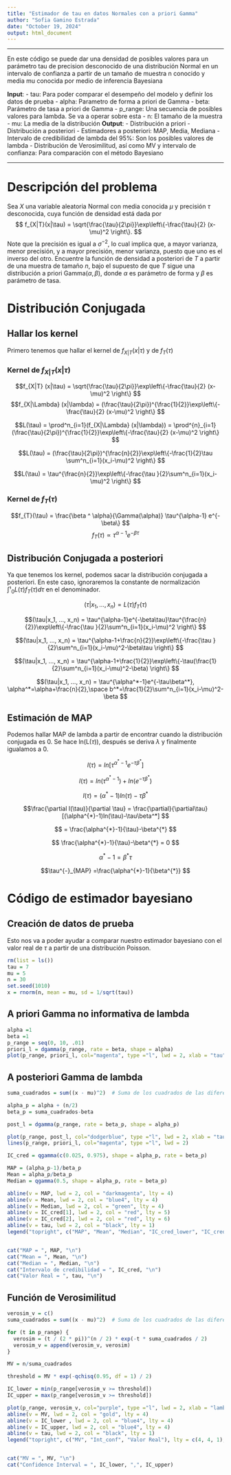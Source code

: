 ```yaml
---
title: "Estimador de tau en datos Normales con a priori Gamma"
author: "Sofia Gamino Estrada"
date: "October 19, 2024"
output: html_document
---
```

---

En este código se puede dar una densidad de posibles valores para un parámetro tau de precision desconocido de una distribución Normal en un intervalo de confianza a partir de un tamaño de muestra n conocido y media mu conocida por medio de inferencia Bayesiana

**Input**:
- tau: Para poder comparar el desempeño del modelo y definir los datos de prueba 
- alpha: Parametro de forma a priori de Gamma
- beta: Parámetro de tasa a priori de Gamma
- p_range: Una secuencia de posibles valores para lambda. Se va a operar sobre esta
- n: El tamaño de la muestra 
- mu: La media de la distribución 
**Output**: 
- Distribución a priori
- Distribución a posteriori
- Estimadores a posteriori: MAP, Media, Mediana
- Intervalo de credibilidad de lambda del 95%: Son los posibles valores de lambda
- Distribución de Verosimilitud, así como MV y intervalo de confianza: Para comparación con el método Bayesiano

---

# Descripción del problema
Sea $X$ una variable aleatoria Normal con media conocida $\mu$ y precisión $\tau$ desconocida, cuya función de densidad está dada por
$$ f_{X|T}(x|\tau) = \sqrt{\frac{\tau}{2\pi}}\exp\left\{-\frac{\tau}{2} (x-\mu)^2 \right\}.
$$
Note que la precisión es igual a $\sigma^{-2}$, lo cual implica que, a mayor varianza, menor precisión, y a mayor precisión, menor varianza, puesto que uno es el inverso del otro. Encuentre la función de densidad a posteriori de $T$ a partir de una muestra de tamaño $n$, bajo el supuesto de que $T$ sigue una distribución a priori Gamma$(\alpha, \beta)$, donde $\alpha$ es parámetro de forma y $\beta$ es parámetro de tasa.

# Distribución Conjugada

## Hallar los kernel

Primero tenemos que hallar el kernel de $f_{X|T} (x|\tau)$ y de $f_{T}(\tau)$

### Kernel de $f_{X|T} (x|\tau)$

$$f_{X|T} (x|\tau) = 
\sqrt{\frac{\tau}{2\pi}}\exp\left\{-\frac{\tau}{2} (x-\mu)^2 \right\}
$$
$$f_{X|\Lambda} (x|\lambda) =
(\frac{\tau}{2\pi})^{\frac{1}{2}}\exp\left\{-\frac{\tau}{2} (x-\mu)^2 \right\}
$$

$$L(\tau) = \prod^n_{i=1}(f_{X|\Lambda} (x|\lambda)) = 
\prod^{n}_{i=1}(\frac{\tau}{2\pi})^{\frac{1}{2}}\exp\left\{-\frac{\tau}{2} (x-\mu)^2 \right\}
$$

$$L(\tau) = 
(\frac{\tau}{2\pi})^{\frac{n}{2}}\exp\left\{-\frac{1}{2}\tau \sum^n_{i=1}(x_i-\mu)^2 \right\}
$$

$$L(\tau) =
\tau^{\frac{n}{2}}\exp\left\{-\frac{\tau }{2}\sum^n_{i=1}(x_i-\mu)^2 \right\}
$$


### Kernel de $f_{T}(\tau)$

$$f_{T}(\tau) = \frac{\beta ^ \alpha}{\Gamma(\alpha)} \tau^{\alpha-1} e^{-\beta\}
$$
$$f_{T}(\tau) \propto \tau^{\alpha-1}e^{-\beta\tau}
$$

## Distribución Conjugada a posteriori
Ya que tenemos los kernel, podemos sacar la distribución conjugada a posteriori. En este caso, ignoraremos la constante de normalización $\int¹_{0}L(\tau)f_{T}(\tau)d\tau$ en el denominador.

$$(\tau|x_1, ..., x_n) = L(\tau)f_{T}(\tau)
$$

$$(\tau|x_1, ..., x_n) = 
\tau^{\alpha-1}e^{-\beta\tau}\tau^{\frac{n}{2}}\exp\left\{-\frac{\tau }{2}\sum^n_{i=1}(x_i-\mu)^2 \right\}
$$

$$(\tau|x_1, ..., x_n) = \tau^{\alpha-1+\frac{n}{2}}\exp\left\{-\frac{\tau }{2}\sum^n_{i=1}(x_i-\mu)^2-\beta\tau \right\}
$$

$$(\tau|x_1, ..., x_n) = \tau^{\alpha-1+\frac{1}{2}}\exp\left\{-\tau(\frac{1}{2}\sum^n_{i=1}(x_i-\mu)^2-\beta) \right\}
$$

$$(\tau|x_1, ..., x_n) = 
\tau^{\alpha^*-1}e^{-\tau\beta^*}, \alpha^*=\alpha+\frac{n}{2},\space b^*=\frac{1}{2}\sum^n_{i=1}(x_i-\mu)^2-\beta
$$

## Estimación de MAP

Podemos hallar MAP de lambda a partir de encontrar cuando la distribución conjugada es 0. Se hace ln(L($\tau$)), después se deriva $\lambda$ y finalmente igualamos a 0.

$$l(\tau) = ln[\tau^{\alpha^*-1}e^{-\tau\beta^*}]
$$

$$l(\tau) = ln(\tau^{\alpha^{*}-1})+ln(e^{-\tau\beta^*})
$$

$$l(\tau) = (\alpha^{*}-1)ln(\tau)-\tau\beta^*
$$

$$\frac{\partial l(\tau)}{\partial \tau} = \frac{\partial}{\partial\tau}[(\alpha^{*}-1)ln(\tau)-\tau\beta^*]
$$

$$ = \frac{\alpha^{*}-1}{\tau}-\beta^{*}
$$

$$ \frac{\alpha^{*}-1}{\tau}-\beta^{*} = 0
$$ 

$$\alpha^{*}-1 = \beta^{*}\tau
$$

$$\tau^{-}_{MAP} =\frac{\alpha^{*}-1}{\beta^{*}}
$$

# Código de estimador bayesiano

## Creación de datos de prueba
Esto nos va a poder ayudar a comparar nuestro estimador bayesiano con el valor real de $\tau$ a partir de una distribución Poisson.

```r
rm(list = ls())
tau = 7
mu = 5
n = 30
set.seed(1010)
x = rnorm(n, mean = mu, sd = 1/sqrt(tau))

```


## A priori Gamma no informativa de lambda

```r
alpha =1
beta =1
p_range = seq(0, 10, .01)
priori_l = dgamma(p_range, rate = beta, shape = alpha)
plot(p_range, priori_l, col="magenta", type ="l", lwd = 2, xlab = "tau", ylab = "f(tau)", main = "Densidad a priori Gamma para tau")
```

## A posteriori Gamma de lambda

```r

suma_cuadrados = sum((x - mu)^2)  # Suma de los cuadrados de las diferencias

alpha_p = alpha + (n/2)
beta_p = suma_cuadrados-beta

post_l = dgamma(p_range, rate = beta_p, shape = alpha_p)

plot(p_range, post_l, col="dodgerblue", type ="l", lwd = 2, xlab = "tau", ylab = "f(tau)", main = "Densidad a Posteriori vs a Priori")
lines(p_range, priori_l, col="magenta", type ="l", lwd = 2)

IC_cred = qgamma(c(0.025, 0.975), shape = alpha_p, rate = beta_p)

MAP = (alpha_p-1)/beta_p
Mean = alpha_p/beta_p
Median = qgamma(0.5, shape = alpha_p, rate = beta_p)

abline(v = MAP, lwd = 2, col = "darkmagenta", lty = 4)
abline(v = Mean, lwd = 2, col = "blue4", lty = 4)
abline(v = Median, lwd = 2, col = "green", lty = 4)
abline(v = IC_cred[1], lwd = 2, col = "red", lty = 5)
abline(v = IC_cred[2], lwd = 2, col = "red", lty = 6)
abline(v = tau, lwd = 2, col = "black", lty = 1)
legend("topright", c("MAP", "Mean", "Median", "IC_cred_lower", "IC_cred_upper", "Real value"), lty = c(4, 4, 4, 5, 6, 1), col = c("darkmagenta", "blue4", "green", "red", "red", "black"))


cat("MAP = ", MAP, "\n")
cat("Mean = ", Mean, "\n")
cat("Median = ", Median, "\n")
cat("Intervalo de credibilidad = ", IC_cred, "\n")
cat("Valor Real = ", tau, "\n")

```

## Función de Verosimilitud

```r

verosim_v = c()
suma_cuadrados = sum((x - mu)^2)  # Suma de los cuadrados de las diferencias

for (t in p_range) {
  verosim = (t / (2 * pi))^(n / 2) * exp(-t * suma_cuadrados / 2)
  verosim_v = append(verosim_v, verosim)
}

MV = n/suma_cuadrados

threshold = MV * exp(-qchisq(0.95, df = 1) / 2)

IC_lower = min(p_range[verosim_v >= threshold])
IC_upper = max(p_range[verosim_v >= threshold])

plot(p_range, verosim_v, col="purple", type ="l", lwd = 2, xlab = "lambda", ylab = "L(lambda)", main = "Gráfica de verosimilitud")
abline(v = MV, lwd = 2, col = "gold", lty = 4)
abline(v = IC_lower , lwd = 2, col = "blue4", lty = 4)
abline(v = IC_upper, lwd = 2, col = "blue4", lty = 4)
abline(v = tau, lwd = 2, col = "black", lty = 1)
legend("topright", c("MV", "Int_conf", "Valor Real"), lty = c(4, 4, 1), col = c("gold", "blue4", "black"))


cat("MV = ", MV, "\n")
cat("Confidence Interval = ", IC_lower, ",", IC_upper)
```